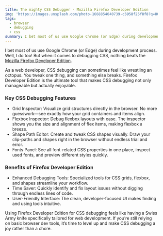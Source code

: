 ```yaml
---
title: The mighty CSS Debugger - Mozilla Firefox Developer Edition
img: 'https://images.unsplash.com/photo-1668854040739-c5958f25f8f8?q=80&w=640&auto=format&fit=crop'
tags:
  - browser
  - debugging
  - css
summary: I bet most of us use Google Chrome (or Edge) during development process. Well, I do too! But when it comes to debugging CSS, nothing beats the Mozilla Firefox Developer Edition.
---
```

I bet most of us use Google Chrome (or Edge) during development process. Well, I do too! But when it comes to debugging CSS, nothing beats the [Mozilla Firefox Developer Edition](https://www.mozilla.org/en-US/firefox/developer/).

As a web developer, CSS debugging can sometimes feel like wrestling an octopus. You tweak one thing, and something else breaks. Firefox Developer Edition is the ultimate tool that makes CSS debugging not only manageable but actually enjoyable.

### Key CSS Debugging Features

* Grid Inspector: Visualize grid structures directly in the browser. No more guesswork—see exactly how your grid containers and items align.
* Flexbox Inspector: Debug flexbox layouts with ease. The inspector shows you the size and alignment of flex items, making flexbox a breeze.
* Shape Path Editor: Create and tweak CSS shapes visually. Draw your clip-paths and shapes right in the browser without endless trial and error.
* Fonts Panel: See all font-related CSS properties in one place, inspect used fonts, and preview different styles quickly.

### Benefits of Firefox Developer Edition
* Enhanced Debugging Tools: Specialized tools for CSS grids, flexbox, and shapes streamline your workflow.
* Time Saver: Quickly identify and fix layout issues without digging through endless lines of code.
* User-Friendly Interface: The clean, developer-focused UI makes finding and using tools intuitive.

Using Firefox Developer Edition for CSS debugging feels like having a Swiss Army knife specifically tailored for web development.
If you’re still relying on basic browser dev tools, it’s time to level up and make CSS debugging a joy rather than a chore.